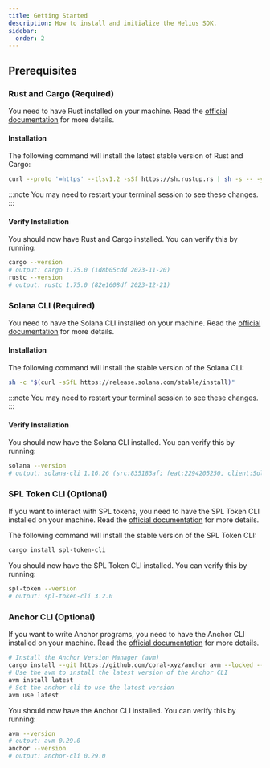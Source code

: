 ```yaml
---
title: Getting Started
description: How to install and initialize the Helius SDK.
sidebar:
  order: 2
---
```


## Prerequisites

### Rust and Cargo (Required)

You need to have Rust installed on your machine. Read the <a href="https://www.rust-lang.org/tools/install" target="_blank" rel='noopener noreferrer'>official documentation</a> for more details.

#### Installation

The following command will install the latest stable version of Rust and Cargo:

```sh
curl --proto '=https' --tlsv1.2 -sSf https://sh.rustup.rs | sh -s -- -y
```

:::note
You may need to restart your terminal session to see these changes.
:::

#### Verify Installation

You should now have Rust and Cargo installed. You can verify this by running:

```sh
cargo --version
# output: cargo 1.75.0 (1d8b05cdd 2023-11-20)
rustc --version
# output: rustc 1.75.0 (82e1608df 2023-12-21)
```

### Solana CLI (Required)

You need to have the Solana CLI installed on your machine. Read the <a href="https://docs.solana.com/cli/install-solana-cli-tools" target="_blank" rel='noopener noreferrer'>official documentation</a> for more details.

#### Installation

The following command will install the stable version of the Solana CLI:

```sh
sh -c "$(curl -sSfL https://release.solana.com/stable/install)"
```

:::note
You may need to restart your terminal session to see these changes.
:::

#### Verify Installation

You should now have the Solana CLI installed. You can verify this by running:

```sh
solana --version
# output: solana-cli 1.16.26 (src:835183af; feat:2294205250, client:SolanaLabs)
```

### SPL Token CLI (Optional)

If you want to interact with SPL tokens, you need to have the SPL Token CLI installed on your machine. Read the <a href="https://spl.solana.com/token" target="_blank" rel='noopener noreferrer'>official documentation</a> for more details.

The following command will install the stable version of the SPL Token CLI:

```sh
cargo install spl-token-cli
```

You should now have the SPL Token CLI installed. You can verify this by running:

```sh
spl-token --version
# output: spl-token-cli 3.2.0
```

### Anchor CLI (Optional)

If you want to write Anchor programs, you need to have the Anchor CLI installed on your machine. Read the <a href="https://www.anchor-lang.com/docs/installation" target="_blank" rel='noopener noreferrer'>official documentation</a> for more details.

```sh
# Install the Anchor Version Manager (avm)
cargo install --git https://github.com/coral-xyz/anchor avm --locked --force
# Use the avm to install the latest version of the Anchor CLI
avm install latest
# Set the anchor cli to use the latest version
avm use latest
```

You should now have the Anchor CLI installed. You can verify this by running:

```sh
avm --version
# output: avm 0.29.0
anchor --version
# output: anchor-cli 0.29.0
```
